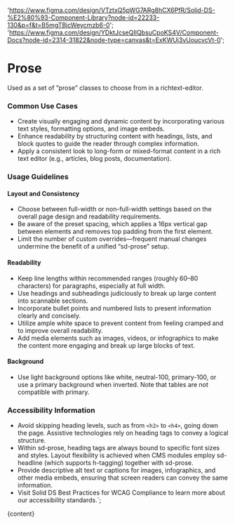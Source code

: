 

  'https://www.figma.com/design/VTztxQ5pWG7ARg8hCX6PfR/Solid-DS-%E2%80%93-Component-Library?node-id=22233-130&p=f&t=B5mgTBjcWeycmzb6-0';
  'https://www.figma.com/design/YDktJcseQIIQbsuCpoKS4V/Component-Docs?node-id=2314-31822&node-type=canvas&t=ExKWUj3vUoucvcVt-0';

# Prose

Used as a set of ”prose” classes to choose from in a richtext-editor.

<DefaultStory />

<DocumentationLinks storybookLink="${storybookLink}" figmaLibrary="${figmaLibrary}" figmaDocs="${figmaDocs}" />

### Common Use Cases

- Create visually engaging and dynamic content by incorporating various text styles, formatting options, and image embeds.
- Enhance readability by structuring content with headings, lists, and block quotes to guide the reader through complex information.
- Apply a consistent look to long-form or mixed-format content in a rich text editor (e.g., articles, blog posts, documentation).

### Usage Guidelines

#### Layout and Consistency

- Choose between full-width or non-full-width settings based on the overall page design and readability requirements.
- Be aware of the preset spacing, which applies a 16px vertical gap between elements and removes top padding from the first element.
- Limit the number of custom overrides—frequent manual changes undermine the benefit of a unified “sd-prose” setup.

#### Readability

- Keep line lengths within recommended ranges (roughly 60–80 characters) for paragraphs, especially at full width.
- Use headings and subheadings judiciously to break up large content into scannable sections.
- Incorporate bullet points and numbered lists to present information clearly and concisely.
- Utilize ample white space to prevent content from feeling cramped and to improve overall readability.
- Add media elements such as images, videos, or infographics to make the content more engaging and break up large blocks of text.

#### Background

- Use light background options like white, neutral-100, primary-100, or use a primary background when inverted. Note that tables are not compatible with primary.

### Accessibility Information

- Avoid skipping heading levels, such as from <code>&lt;h2&gt;</code> to <code>&lt;h4&gt;</code>, going down the page. Assistive technologies rely on heading tags to convey a logical structure.
- Within sd-prose, heading tags are always bound to specific font sizes and styles. Layout flexibility is achieved when CMS modules employ sd-headline (which supports h-tagging) together with sd-prose.
- Provide descriptive alt text or captions for images, infographics, and other media embeds, ensuring that screen readers can convey the same information.
- Visit <sd-link href="https://www.figma.com/design/YDktJcseQIIQbsuCpoKS4V/Component-Docs?node-id=10708-5011&t=Z1FxSGWkmXG5r5sw-4" target="_blank">Solid DS Best Practices for WCAG Compliance</sd-link> to learn more about our accessibility standards.`;

<Meta title="Styles/sd-prose/Overview" />

<OverviewFormatter story={ProseStories.Default}>{content}</OverviewFormatter>
